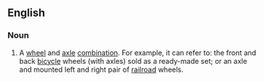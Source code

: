 ==English==

===Noun===
{{en-noun}}

# A [[wheel]] and [[axle]] [[combination]]. For example, it can refer to:  the front and back [[bicycle]] wheels (with axles) sold as a ready-made set; or an axle and mounted left and right pair of [[railroad]] wheels.